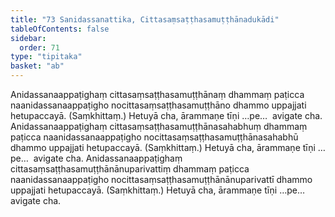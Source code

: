 ```yaml
---
title: "73 Sanidassanattika, Cittasaṃsaṭṭhasamuṭṭhānadukādi"
tableOfContents: false
sidebar:
  order: 71
type: "tipitaka"
basket: "ab"
---
```



<DynamicBreadcrumb />

<Division number="119">

<Paragraph number="287">
Anidassanaappaṭighaṃ cittasaṃsaṭṭhasamuṭṭhānaṃ dhammaṃ paṭicca naanidassanaappaṭigho nocittasaṃsaṭṭhasamuṭṭhāno dhammo uppajjati hetupaccayā. (Saṃkhittaṃ.)
</Paragraph>

<Paragraph number="288">
Hetuyā cha, ārammaṇe tīṇi …pe…  avigate cha.
</Paragraph>

</Division>
<Division number="120">

<Paragraph number="289">
Anidassanaappaṭighaṃ cittasaṃsaṭṭhasamuṭṭhānasahabhuṃ dhammaṃ paṭicca naanidassanaappaṭigho nocittasaṃsaṭṭhasamuṭṭhānasahabhū dhammo uppajjati hetupaccayā. (Saṃkhittaṃ.)
</Paragraph>

<Paragraph number="290">
Hetuyā cha, ārammaṇe tīṇi …pe…  avigate cha.
</Paragraph>

</Division>
<Division number="121">

<Paragraph number="291">
Anidassanaappaṭighaṃ cittasaṃsaṭṭhasamuṭṭhānānuparivattiṃ dhammaṃ paṭicca naanidassanaappaṭigho nocittasaṃsaṭṭhasamuṭṭhānānuparivattī dhammo uppajjati hetupaccayā. (Saṃkhittaṃ.)
</Paragraph>

<Paragraph number="292">
Hetuyā cha, ārammaṇe tīṇi …pe…  avigate cha.
</Paragraph>
</Division>